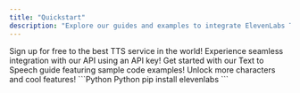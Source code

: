 ```yaml
---
title: "Quickstart"
description: "Explore our guides and examples to integrate ElevenLabs Text to Speech API"
---
```


<CardGroup cols={2}>
  <Card title="Set up an account" icon="user" href="https://beta.elevenlabs.io/sign-up">
    Sign up for free to the best TTS service in the world!
  </Card>
  <Card title="Get API key" icon="key"href="authentication/01-xi-api-key">
    Experience seamless integration with our API using an API key!
  </Card>
  <Card title="Start developing!" icon="code" href="guides/text-to-speech">
    Get started with our Text to Speech guide featuring sample code examples!
  </Card>
  <Card title="Upgrade subscription" icon="rectangle-pro" href="https://beta.elevenlabs.io/subscription">
    Unlock more characters and cool features!
  </Card>
</CardGroup>

<RequestExample>
```Python Python
pip install elevenlabs
```
</RequestExample>